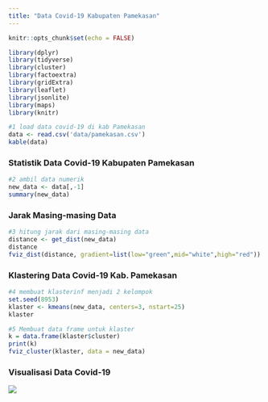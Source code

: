 ```yaml
---
title: "Data Covid-19 Kabupaten Pamekasan"
---
```


```r
knitr::opts_chunk$set(echo = FALSE)
```

```r
library(dplyr)
library(tidyverse)
library(cluster)
library(factoextra)
library(gridExtra)
library(leaflet)
library(jsonlite)
library(maps)
library(knitr)
```

```r
#1 load data covid-19 di kab Pamekasan
data <- read.csv('data/pamekasan.csv')
kable(data)
```

### Statistik Data Covid-19 Kabupaten Pamekasan
```r
#2 ambil data numerik
new_data <- data[,-1]
summary(new_data)
```
### Jarak Masing-masing Data

```r
#3 hitung jarak dari masing-masing data
distance <- get_dist(new_data)
distance
fviz_dist(distance, gradient=list(low="green",mid="white",high="red"))
```

### Klastering Data Covid-19 Kab. Pamekasan
```r
#4 membuat klasterinf menjadi 2 kelompok
set.seed(8953)
klaster <- kmeans(new_data, centers=3, nstart=25)
klaster
```

```r
#5 Membuat data frame untuk klaster
k = data.frame(klaster$cluster)
print(k)
fviz_cluster(klaster, data = new_data)
```

### Visualisasi Data Covid-19
![](data/peta-covid19.png)